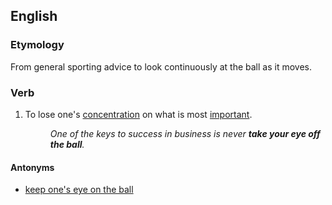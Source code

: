 ==English==

===Etymology===
From general sporting advice to look continuously at the ball as it moves.

===Verb===
{{infl|en|verb|head=[[take]] one's [[eye]] off the [[ball]]}}

# {{idiom}} To lose one's [[concentration]] on what is most [[important]].
#: ''One of the keys to success in business is never '''take your eye off the ball'''.''

====Antonyms====
* [[keep one's eye on the ball]]